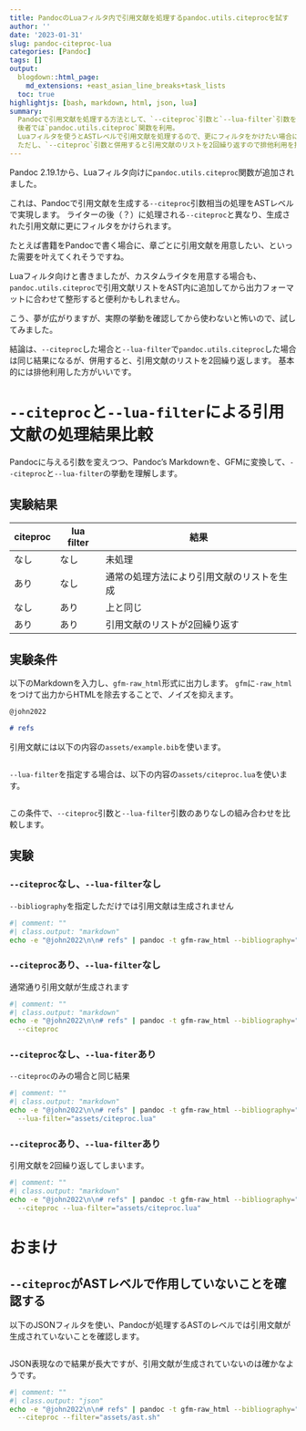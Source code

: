 ```yaml
---
title: PandocのLuaフィルタ内で引用文献を処理するpandoc.utils.citeprocを試す
author: ''
date: '2023-01-31'
slug: pandoc-citeproc-lua
categories: [Pandoc]
tags: []
output:
  blogdown::html_page:
    md_extensions: +east_asian_line_breaks+task_lists
  toc: true
highlightjs: [bash, markdown, html, json, lua]
summary:
  Pandocで引用文献を処理する方法として、`--citeproc`引数と`--lua-filter`引数を使う場合を比較。
  後者では`pandoc.utils.citeproc`関数を利用。
  Luaフィルタを使うとASTレベルで引用文献を処理するので、更にフィルタをかけたい場合に便利。
  ただし、`--citeproc`引数と併用すると引用文献のリストを2回繰り返すので排他利用を推奨。
---
```


Pandoc 2.19.1から、Luaフィルタ向けに`pandoc.utils.citeproc`関数が追加されました。

これは、Pandocで引用文献を生成する`--citeproc`引数相当の処理をASTレベルで実現します。
ライターの後（？）に処理される`--citeproc`と異なり、生成された引用文献に更にフィルタをかけられます。

たとえば書籍をPandocで書く場合に、章ごとに引用文献を用意したい、といった需要を叶えてくれそうですね。

Luaフィルタ向けと書きましたが、カスタムライタを用意する場合も、`pandoc.utils.citeproc`で引用文献リストをAST内に追加してから出力フォーマットに合わせて整形すると便利かもしれません。

こう、夢が広がりますが、実際の挙動を確認してから使わないと怖いので、試してみました。

結論は、`--citeproc`した場合と`--lua-filter`で`pandoc.utils.citeproc`した場合は同じ結果になるが、併用すると、引用文献のリストを2回繰り返します。
基本的には排他利用した方がいいです。

# `--citeproc`と`--lua-filter`による引用文献の処理結果比較

Pandocに与える引数を変えつつ、Pandoc's Markdownを、GFMに変換して、`--citeproc`と`--lua-filter`の挙動を理解します。

## 実験結果

citeproc | lua filter | 結果
-|-|-
なし | なし | 未処理
あり | なし | 通常の処理方法により引用文献のリストを生成
なし | あり | 上と同じ
あり | あり | 引用文献のリストが2回繰り返す

## 実験条件

以下のMarkdownを入力し、`gfm-raw_html`形式に出力します。
`gfm`に`-raw_html`をつけて出力からHTMLを除去することで、ノイズを抑えます。

```markdown
@john2022

# refs
```

引用文献には以下の内容の`assets/example.bib`を使います。

```biblatex
```

`--lua-filter`を指定する場合は、以下の内容の`assets/citeproc.lua`を使います。

```lua
```

この条件で、`--citeproc`引数と`--lua-filter`引数のありなしの組み合わせを比較します。

## 実験

### `--citeproc`なし、`--lua-filter`なし

`--bibliography`を指定しただけでは引用文献は生成されません

```bash
#| comment: ""
#| class.output: "markdown"
echo -e "@john2022\n\n# refs" | pandoc -t gfm-raw_html --bibliography="assets/example.bib"
```

### `--citeproc`あり、`--lua-filter`なし

通常通り引用文献が生成されます

```bash
#| comment: ""
#| class.output: "markdown"
echo -e "@john2022\n\n# refs" | pandoc -t gfm-raw_html --bibliography="assets/example.bib" \
  --citeproc
```

### `--citeproc`なし、`--lua-fiter`あり

`--citeproc`のみの場合と同じ結果

```bash
#| comment: ""
#| class.output: "markdown"
echo -e "@john2022\n\n# refs" | pandoc -t gfm-raw_html --bibliography="assets/example.bib" \
  --lua-filter="assets/citeproc.lua"
```

### `--citeproc`あり、`--lua-filter`あり

引用文献を2回繰り返してしまいます。

```bash
#| comment: ""
#| class.output: "markdown"
echo -e "@john2022\n\n# refs" | pandoc -t gfm-raw_html --bibliography="assets/example.bib" \
  --citeproc --lua-filter="assets/citeproc.lua"
```

# おまけ

## `--citeproc`がASTレベルで作用していないことを確認する

以下のJSONフィルタを使い、Pandocが処理するASTのレベルでは引用文献が生成されていないことを確認します。

```bash
```

JSON表現なので結果が長大ですが、引用文献が生成されていないのは確かなようです。

```bash
#| comment: ""
#| class.output: "json"
echo -e "@john2022\n\n# refs" | pandoc -t gfm-raw_html --bibliography="assets/example.bib" \
  --citeproc --filter="assets/ast.sh"
```
